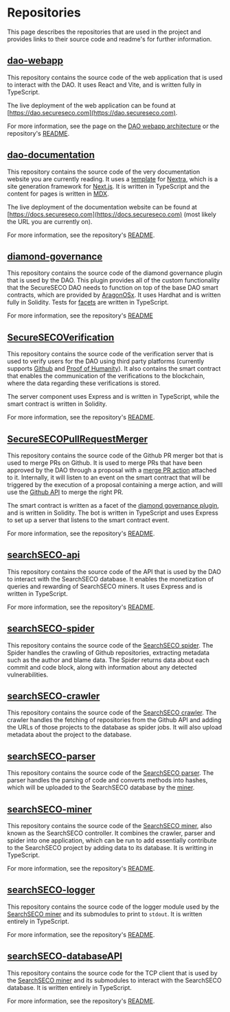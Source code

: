 # Repositories

This page describes the repositories that are used in the project and provides links to their source code and readme's for further information.

## [dao-webapp](https://github.com/SecureSECODAO/dao-webapp)

This repository contains the source code of the web application that is used to interact with the DAO.
It uses React and Vite, and is written fully in TypeScript.

The live deployment of the web application can be found at [https://dao.secureseco.com](https://dao.secureseco.com).

For more information, see the page on the [DAO webapp architecture](/webapp) or the repository's [README](https://github.com/SecureSECODAO/dao-webapp/blob/master/README.md).

## [dao-documentation](https://github.com/SecureSECODAO/dao-documentation)

This repository contains the source code of the very documentation website you are currently reading.
It uses a [template](https://github.com/shuding/nextra-docs-template) for [Nextra](https://nextra.site/), which is a site generation framework for [Next.js](https://nextjs.org/).
It is written in TypeScript and the content for pages is written in [MDX](https://mdxjs.com/).

The live deployment of the documentation website can be found at [https://docs.secureseco.com](https://docs.secureseco.com) (most likely the URL you are currently on).

For more information, see the repository's [README](https://github.com/SecureSECODAO/dao-documentation/blob/main/README.md).

## [diamond-governance](https://github.com/SecureSECODAO/diamond-governance)

This repository contains the source code of the diamond governance plugin that is used by the DAO. This plugin provides all of the custom functionality that the SecureSECO DAO needs to function on top of the base DAO smart contracts, which are provided by [AragonOSx](/aragon/our-aragon-use#aragon-osx).
It uses Hardhat and is written fully in Solidity. Tests for [facets](/diamond/what-is-a-diamond#what-is-a-facet) are written in TypeScript.

For more information, see the repository's [README](https://github.com/SecureSECODAO/diamond-governance/blob/main/README.md)

## [SecureSECOVerification](https://github.com/SecureSECODAO/SecureSECOVerification)

This repository contains the source code of the verification server that is used to verify users for the DAO using third party platforms (currently supports [Github](https://github.com/) and [Proof of Humanity](https://proofofhumanity.id/)). It also contains the smart contract that enables the communication of the verifications to the blockchain, where the data regarding these verifications is stored.

The server component uses Express and is written in TypeScript, while the smart contract is written in Solidity.

For more information, see the repository's [README](https://github.com/SecureSECODAO/SecureSECOVerification/blob/main/README.md).

## [SecureSECOPullRequestMerger](https://github.com/SecureSECODAO/SecureSECOPullRequestMerger)

This repository contains the source code of the Github PR merger bot that is used to merge PRs on Github. It is used to merge PRs that have been approved by the DAO through a proposal with a [merge PR action](/actions/merge-pull-request) attached to it. Internally, it will listen to an event on the smart contract that will be triggered by the execution of a proposal containing a merge action, and willl use the [Github API](https://docs.github.com/en/rest) to merge the right PR.

The smart contract is written as a facet of the [diamond governance plugin](/diamond), and is written in Solidity. The bot is written in TypeScript and uses Express to set up a server that listens to the smart contract event.

For more information, see the repository's [README](https://github.com/SecureSECODAO/SecureSECOPullRequestMerger/blob/main/README.md).

## [searchSECO-api](https://github.com/SecureSECODAO/searchSECO-api)

This repository contains the source code of the API that is used by the DAO to interact with the SearchSECO database. It enables the monetization of queries and rewarding of SearchSECO miners.
It uses Express and is written in TypeScript.

For more information, see the repository's [README](https://github.com/SecureSECODAO/searchSECO-api/blob/main/README.md).

## [searchSECO-spider](https://github.com/SecureSECODAO/searchSECO-spider)

This repository contains the source code of the [SearchSECO spider](/searchseco-integration/mining#spider). The Spider handles the crawling of Github repositories, extracting metadata such as the author and blame data. The Spider returns data about each commit and code block, along with information about any detected vulnerabilities.

## [searchSECO-crawler](https://github.com/SecureSECODAO/searchSECO-crawler)

This repository contains the source code of the [SearchSECO crawler](/searchseco-integration/mining#crawler). The crawler handles the fetching of repositories from the Github API and adding the URLs of those projects to the database as spider jobs. It will also upload metadata about the project to the database.

## [searchSECO-parser](https://github.com/SecureSECODAO/searchSECO-parser)

This repository contains the source code of the [SearchSECO parser](/searchseco-integration/mining#parser). The parser handles the parsing of code and converts methods into hashes, which will be uploaded to the SearchSECO database by the [miner](#searchSECO-miner).

## [searchSECO-miner](https://github.com/SecureSECODAO/searchSECO-miner)

This repository contains the source code of the [SearchSECO miner](/searchseco-integration/mining#miner), also known as the SearchSECO controller. It combines the crawler, parser and spider into one application, which can be run to add essentially contribute to the SearchSECO project by adding data to its database.
It is writting in TypeScript.

For more information, see the repository's [README](https://github.com/SecureSECODAO/searchSECO-miner/blob/main/README.md).

## [searchSECO-logger](https://github.com/SecureSECODAO/searchSECO-logger)

This repository contains the source code of the logger module used by the [SearchSECO miner](#searchSECO-miner) and its submodules to print to `stdout`.
It is written entirely in TypeScript.

For more information, see the repository's [README](https://github.com/SecureSECODAO/searchSECO-logger/blob/main/README.md).

## [searchSECO-databaseAPI](https://github.com/SecureSECODAO/searchSECO-databaseAPI)

This repository contains the source code for the TCP client that is used by the [SearchSECO miner](#searchSECO-miner) and its submodules to interact with the SearchSECO database. It is written entirely in TypeScript.

For more information, see the repository's [README](https://github.com/SecureSECODAO/searchSECO-databaseAPI/blob/main/README.md).
